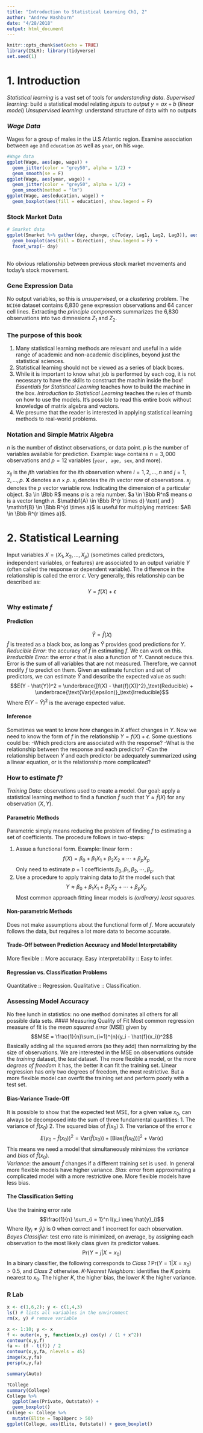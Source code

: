 ```yaml
---
title: "Introduction to Statistical Learning Ch1, 2"
author: "Andrew Washburn"
date: "4/28/2018"
output: html_document
---
```


```r
knitr::opts_chunk$set(echo = TRUE)
library(ISLR); library(tidyverse)
set.seed(1)
```

# 1. Introduction
*Statistical learning* is a vast set of tools for *understanding data*.
*Supervised learning*: build a statistical model relating *inputs* to *output* $y = ax + b$ (*linear model*)
*Unsupervised learning*: understand structure of data with no outputs

### *Wage Data*
Wages for a group of males in the U.S Atlantic region.
Examine association between `age` and `education` as well as `year`, on his `wage`.
```r
#Wage data
ggplot(Wage, aes(age, wage)) +
  geom_jitter(color = "grey50", alpha = 1/2) +
  geom_smooth(se = F)
ggplot(Wage, aes(year, wage)) +
  geom_jitter(color = "grey50", alpha = 1/2) +
  geom_smooth(method = "lm")
ggplot(Wage, aes(education, wage)) +
  geom_boxplot(aes(fill = education), show.legend = F)
```
### Stock Market Data
```r
# Smarket data
ggplot(Smarket %>% gather(day, change, c(Today, Lag1, Lag2, Lag3)), aes(Direction, change)) +
  geom_boxplot(aes(fill = Direction), show.legend = F) +
  facet_wrap(~ day)
  
```
No obvious relationship between previous stock market movements and today's stock movement.

### Gene Expression Data
No output variables, so this is *unsupervised*, or a *clustering* problem.
The `NCI60` dataset contains 6,830 gene expression observations and 64 cancer cell lines. Extracting the *principle components* summarizes the 6,830 observations into two dimnesions $Z_1$ and $Z_2$.

### The purpose of this book
1. Many statistical learning methods are relevant and useful in a wide range of academic and non-academic disciplines, beyond just the statistical sciences.
2. Statistical learning should not be viewed as a series of black boxes.
3. While it is important to know what job is performed by each cog, it is not necessary to have the skills to construct the machin inside the box! *Essentials for Statistical Learning* teaches how to build the machine in the box. *Introduction to Statistical Learning* teaches the rules of thumb on how to use the models. It's possible to read this entire book without knowledge of matrix algebra and vectors.
4. We presume that the reader is interested in applying statistical learning methods to real-world problems. 

### Notation and Simple Matrix Algebra
$n$ is the number of distinct observations, or data point.
$p$ is the number of variables available for prediction.
Example: `Wage` contains $n = 3,000$ observations and $p = 12$ variables (`year, age, sex`, and more).

$x_{ij}$ is the $j$th variables for the $i$th observation where $i = 1, 2, ..., n$ and $j = 1, 2, ..., p$.
$\mathbf{X}$ denotes a $n \times p$. $x_i$ denotes the $i$th vector row of observations. $x_j$ denotes the $p$ vector variable row.
Indicating the dimension of a particular object. $a \in \Bbb R$ means $a$ is a rela number. $a \in \Bbb R^n$ means $a$ is a vector length $n$. $\mathbf{A} \in \Bbb R^{r \times d} \text{ and } \mathbf{B} \in \Bbb R^{d \times a}$ is useful for multiplying matrices: $AB \in \Bbb R^{r \times a}$. 

# 2. Statistical Learning
Input variables $X = (X_1, X_2, ..., X_p)$ (sometimes called predictors, independent variables, or features) are associated to an output variable $Y$ (often called the response or dependent variable). The difference in the relationship is called the error $\epsilon$.
Very generally, this relationship can be described as: 
$$Y = f(X) + \epsilon$$

### Why estimate $f$
#### Prediction
$$\hat{Y} = \hat{f}(X)$$
$\hat{f}$ is treated as a black box, as long as $\hat{Y}$ provides good predictions for $Y$.
*Reducible Error*: the accuracy of $\hat{f}$ in estimating $f$. We can work on this.
*Irreducible Error*: the error $\epsilon$ that is also a function of $Y$. Cannot reduce this. Error is the sum of all variables that are not measured. Therefore, we cannot modify $f$ to predict on them.
Given an estimate function and set of predictors, we can estimate $\hat{Y}$ and describe the expected value as such:
$$E(Y - \hat{Y})^2 = \underbrace{[f(X) - \hat{f}(X)]^2}_\text{Reducible} + \underbrace{\text{Var}(\epsilon)}_\text{Irreducible}$$
Where $E(Y - \hat{Y})^2$ is the average expected value.

#### Inference
Sometimes we want to know how changes in $X$ affect changes in $Y$. Now we need to know the form of $f$ in the relationship $Y = f(X) + \epsilon$. 
Some questions could be:
-Which predictors are associated with the response?
-What is the relationship between the response and each predictor?
-Can the relationship between $Y$ and each predictor be adequately summarized using a linear equation, or is the relationship more complicated?

### How to estimate $f$?
*Training Data*: observations used to create a model.
Our goal: apply a statistical learning method to find a function $\hat{f}$ such that $Y \approx \hat{f}(X)$ for any observation $(X,Y)$. 

#### Parametric Methods
Parametric simply means reducing the problem of finding $f$ to estimating a set of coefficients. The procedure follows in two-steps:

1. Assue a functional form. Example: linear form : 
$$f(X) = \beta_0 + \beta_1 X_1 + \beta_2 X_2 + \cdots + \beta_p X_p$$ 
Only need to estimate $p+1$ coefficients $\beta_0, \beta_1, \beta_2, \cdots, \beta_p$.
2. Use a procedure to apply training data to *fit* the model such that
$$Y \approx \beta_0 + \beta_1 X_1 + \beta_2 X_2 + \cdots + \beta_p X_p$$ 
Most common approach fitting linear models is *(ordinary) least squares*.  

#### Non-parametric Methods
Does not make assumptions about the functional form of $f$. More accurately follows the data, but requires a lot more data to become accurate.

#### Trade-Off between Prediction Accuracy and Model Interpretability
More flexible :: More accuracy. Easy interpretability :: Easy to infer.

#### Regression vs. Classification Problems
Quantitative :: Regression. Qualitative :: Classification.

### Assessing Model Accuracy
No free lunch in statistics: no one method dominates all others for all possible data sets.
#### Measuring Quality of Fit
Most common regression measure of fit is the *mean squared error* (MSE) given by 
$$MSE = \frac{1}{n}\sum_{i=1}^{n}(y_i - \hat{f}(x_i))^2$$
Basically adding all the squared errors (so they add) then normalizing by the size of observations. We are interested in the MSE on observations outside the *training* dataset, the *test* dataset. The more flexible a model, or the more *degrees of freedom* it has, the better it can fit the training set. Linear regression has only two degrees of freedom, the most restrictive. But a more flexible model can overfit the training set and perform poorly with a test set.

#### Bias-Variance Trade-Off
It is possible to show that the expected test MSE, for a given value $x_0$, can always be decomposed into the sum of three fundamental quantities:
1. The variance of $\hat{f}(x_0)$
2. The squared bias of $\hat{f}(x_0)$
3. The variance of the error $\epsilon$
$$E(y_0 - \hat{f}(x_0))^2 = \text{Var}(\hat{f}(x_0)) + [\text{Bias}(\hat{f}(x_0))]^2 + \text{Var}(\epsilon)$$
This means we need a model that simultaneously minimizes the *variance* and *bias* of $\hat{f}(x_0)$.  
*Variance*: the amount $\hat{f}$ changes if a different training set is used. In general more flexible models have higher variance. 
*Bias*: error from approximating a complicated model with a more restrictive one. More flexible models have less bias.

#### The Classification Setting
Use the training error rate
$$\frac{1}{n} \sum_{i = 1}^n I(y_i \neq \hat{y}_i)$$
Where $I(y_i \neq \hat{y}_i)$ is 0 when correct and 1 incorrect for each observation.
*Bayes Classifier*: test erro rate is minimized, on average, by assigning each observation to the most likely class given its predictor values.
$$\text{Pr}(Y = j | X = x_0)$$
In a binary classifier, the following corresponds to *Class 1* $\text{Pr}(Y = 1 | X = x_0) > 0.5$, and *Class 2* otherwise.
*K-Nearest Neighbors*: identifies the $K$ points nearest to $x_0$. The higher $K$, the higher bias, the lower $K$ the higher variance.

### R Lab
```r
x <- c(1,6,2); y <- c(1,4,3)
ls() # lists all variables in the environment
rm(x, y) # remove variable

x <- 1:10; y <- x
f <- outer(x, y, function(x,y) cos(y) / (1 + x^2))
contour(x,y,f)
fa <- (f - t(f)) / 2
contour(x,y,fa, nlevels = 45)
image(x,y,fa)
persp(x,y,fa)

summary(Auto)

?College
summary(College)
College %>%
  ggplot(aes(Private, Outstate)) +
  geom_boxplot()
College <- College %>%
  mutate(Elite = Top10perc > 50)
ggplot(College, aes(Elite, Outstate)) + geom_boxplot()
```

